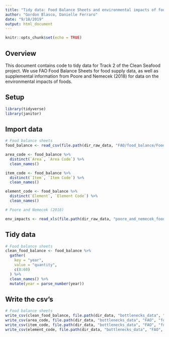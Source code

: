 ```yaml
---
title: "Tidy data: Food Balance Sheets and environmental impacts of food"
author: "Gordon Blasco, Danielle Ferraro"
date: "9/18/2019"
output: html_document
---
```


```r
knitr::opts_chunk$set(echo = TRUE)
```

## Overview

This document contains code to tidy data for Track 2 of the Clean Seafood project. We use FAO Food Balance Sheets for food supply data, as well as supplemental information from Poore and Nemecek (2018) for data on the environmental impacts of foods.

## Setup
```r
library(tidyverse)
library(janitor)


```


## Import data
```r
# Food balance sheets
food_balance <- read_csv(file.path(dir_raw_data, "FAO/food_balance/FoodBalanceSheets_E_All_Data_NOFLAG.csv"))

area_code <- food_balance %>% 
  distinct(`Area`, `Area Code`) %>% 
  clean_names()

item_code <- food_balance %>% 
  distinct(`Item`, `Item Code`) %>% 
  clean_names()

element_code <- food_balance %>% 
  distinct(`Element`, `Element Code`) %>% 
  clean_names()

# Poore and Nemecek (2018)

env_impacts <- read_xls(file.path(dir_raw_data, "poore_and_nemecek_food_impacts", "aaq0216_DataS2.xls"), range = "A2:AQ46") # The specified range imports the randomized/resampled data only
```

## Tidy data
```r
# Food balance sheets
clean_food_balance <- food_balance %>% 
  gather(
    key = "year",
    value = "quantity",
    c(8:60)
  ) %>% 
  clean_names() %>% 
  mutate(year = parse_number(year))
```

## Write the csv's
```r

# Food balance sheets
write_csv(clean_food_balance, file.path(dir_data, "bottlenecks_data", "FAO", "food_balances", "food_balance_tidy.csv"))
write_csv(area_code, file.path(dir_data, "bottlenecks_data", "FAO", "food_balances", "area_code.csv"))
write_csv(item_code, file.path(dir_data, "bottlenecks_data", "FAO", "food_balances", "item_code.csv"))
write_csv(element_code, file.path(dir_data, "bottlenecks_data", "FAO", "food_balances", "element_code.csv"))


```

